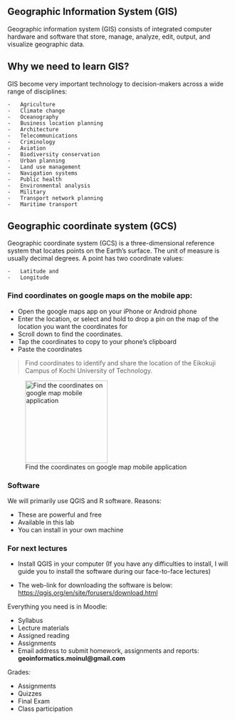 ## Geographic Information System (GIS)

Geographic information system (GIS) consists of integrated computer hardware and software that store, manage, analyze, edit, output, and visualize geographic data.

## Why we need to learn GIS?

GIS become very important technology to decision-makers across a wide range of disciplines:

    -   Agriculture
    -   Climate change
    -   Oceanography
    -   Business location planning
    -   Architecture
    -   Telecommunications
    -   Criminology
    -   Aviation
    -   Biodiversity conservation
    -   Urban planning
    -   Land use management
    -   Navigation systems
    -   Public health
    -   Environmental analysis
    -   Military
    -   Transport network planning
    -   Maritime transport

## Geographic coordinate system (GCS)

Geographic coordinate system (GCS) is a three-dimensional reference system that locates points on the Earth's surface. The unit of measure is usually decimal degrees. A point has two coordinate values:

    -   Latitude and
    -   Longitude

### Find coordinates on google maps on the mobile app:

-   Open the google maps app on your iPhone or Android phone
-   Enter the location, or select and hold to drop a pin on the map of the location you want the coordinates for
-   Scroll down to find the coordinates.
-   Tap the coordinates to copy to your phone's clipboard
-   Paste the coordinates

> Find coordinates to identify and share the location of the Eikokuji Campus of Kochi University of Technology.

![Find the coordinates on google map mobile application](figures/cordinate.jpg){fig-align="center" width="185"}

### Software

We will primarily use QGIS and R software. Reasons:

-   These are powerful and free
-   Available in this lab
-   You can install in your own machine

### For next lectures

-   Install QGIS in your computer (If you have any difficulties to install, I will guide you to install the software during our face-to-face lectures)

-   The web-link for downloading the software is below: <https://qgis.org/en/site/forusers/download.html>

Everything you need is in Moodle:

-   Syllabus
-   Lecture materials
-   Assigned reading
-   Assignments
-   Email address to submit homework, assignments and reports: **geoinformatics.moinul\@gmail.com**

Grades:

-   Assignments
-   Quizzes
-   Final Exam
-   Class participation
